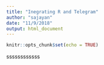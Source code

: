 ```yaml
---
title: "Inegrating R and Telegram"
author: "sajayan"
date: "11/9/2018"
output: html_document
---
```


```r
knitr::opts_chunk$set(echo = TRUE)
```

ssssssssssss